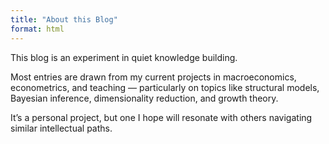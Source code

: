 ```yaml
---
title: "About this Blog"
format: html
---
```


This blog is an experiment in quiet knowledge building.

Most entries are drawn from my current projects in macroeconomics, econometrics, and teaching — particularly on topics like structural models, Bayesian inference, dimensionality reduction, and growth theory.

It's a personal project, but one I hope will resonate with others navigating similar intellectual paths.
